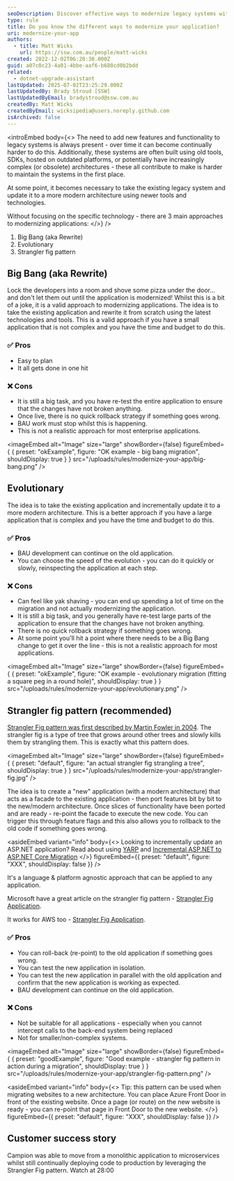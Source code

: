 ```yaml
---
seoDescription: Discover effective ways to modernize legacy systems with minimal risk using Big Bang, Evolutionary, or Strangler Fig patterns.
type: rule
title: Do you know the different ways to modernize your application?
uri: modernize-your-app
authors:
  - title: Matt Wicks
    url: https://ssw.com.au/people/matt-wicks
created: 2022-12-02T06:20:30.000Z
guid: a07c0c23-4a01-4bbe-aaf6-b680cd0b2bdd
related:
  - dotnet-upgrade-assistant
lastUpdated: 2025-07-02T23:25:29.000Z
lastUpdatedBy: Brady Stroud [SSW]
lastUpdatedByEmail: bradystroud@ssw.com.au
createdBy: Matt Wicks
createdByEmail: wicksipedia@users.noreply.github.com
isArchived: false
---
```

<introEmbed
  body={<>
The need to add new features and functionality to legacy systems is always present - over time it can become continually harder to do this. Additionally, these systems are often built using old tools, SDKs, hosted on outdated platforms, or potentially have increasingly complex (or obsolete) architectures - these all contribute to make is harder to maintain the systems in the first place.

At some point, it becomes necessary to take the existing legacy system and update it to a more modern architecture using newer tools and technologies.

Without focusing on the specific technology - there are 3 main approaches to modernizing applications:
  </>}
/>
1. Big Bang (aka Rewrite)
2. Evolutionary
3. Strangler fig pattern

<youtubeEmbed url="https://www.youtube.com/embed/XQyCgwB_szI" description="Figure: Migrate Your Legacy ASP.NET Projects to ASP.NET Core Incrementally with YARP (36:45)" />

## Big Bang (aka Rewrite)

Lock the developers into a room and shove some pizza under the door... and don't let them out until the application is modernized! Whilst this is a bit of a joke, it is a valid approach to modernizing applications. The idea is to take the existing application and rewrite it from scratch using the latest technologies and tools. This is a valid approach if you have a small application that is not complex and you have the time and budget to do this.

### ✅ Pros

* Easy to plan
* It all gets done in one hit

### ❌ Cons

* It is still a big task, and you have re-test the entire application to ensure that the changes have not broken anything.
* Once live, there is no quick rollback strategy if something goes wrong.
* BAU work must stop whilst this is happening.
* This is not a realistic approach for most enterprise applications.

<imageEmbed
  alt="Image"
  size="large"
  showBorder={false}
  figureEmbed={ {
    preset: "okExample",
    figure: "OK example - big bang migration",
    shouldDisplay: true
  } }
  src="/uploads/rules/modernize-your-app/big-bang.png"
/>

## Evolutionary

The idea is to take the existing application and incrementally update it to a more modern architecture. This is a better approach if you have a large application that is complex and you have the time and budget to do this.

### ✅ Pros

* BAU development can continue on the old application.
* You can choose the speed of the evolution - you can do it quickly or slowly, reinspecting the application at each step.

### ❌ Cons

* Can feel like yak shaving - you can end up spending a lot of time on the migration and not actually modernizing the application.
* It is still a big task, and you generally have re-test large parts of the application to ensure that the changes have not broken anything.
* There is no quick rollback strategy if something goes wrong.
* At some point you'll hit a point where there needs to be a Big Bang change to get it over the line - this is not a realistic approach for most applications.

<imageEmbed
  alt="Image"
  size="large"
  showBorder={false}
  figureEmbed={ {
    preset: "okExample",
    figure: "OK example - evolutionary migration (fitting a square peg in a round hole)",
    shouldDisplay: true
  } }
  src="/uploads/rules/modernize-your-app/evolutionary.png"
/>

## Strangler fig pattern (recommended)

[Strangler Fig pattern was first described by Martin Fowler in 2004](https://martinfowler.com/bliki/StranglerFigApplication.html). The strangler fig is a type of tree that grows around other trees and slowly kills them by strangling them. This is exactly what this pattern does.

<imageEmbed
  alt="Image"
  size="large"
  showBorder={false}
  figureEmbed={ {
    preset: "default",
    figure: "an actual strangler fig strangling a tree",
    shouldDisplay: true
  } }
  src="/uploads/rules/modernize-your-app/strangler-fig.jpg"
/>

The idea is to create a "new" application (with a modern architecture) that acts as a facade to the existing application - then port features bit by bit to the new/modern architecture. Once slices of functionality have been ported and are ready - re-point the facade to execute the new code. You can trigger this through feature flags and this also allows you to rollback to the old code if something goes wrong.

<asideEmbed
  variant="info"
  body={<>
    Looking to incrementally update an ASP.NET application? Read about using [YARP](https://microsoft.github.io/reverse-proxy/) and [Incremental ASP.NET to ASP.NET Core Migration](https://devblogs.microsoft.com/dotnet/incremental-asp-net-to-asp-net-core-migration/?WT.mc_id=DT-MVP-33518)
  </>}
  figureEmbed={{
    preset: "default",
    figure: "XXX",
    shouldDisplay: false
  }}
/>

It's a language & platform agnostic approach that can be applied to any application.

Microsoft have a great article on the strangler fig pattern - [Strangler Fig Application](https://docs.microsoft.com/en-us/azure/architecture/patterns/strangler-fig?WT.mc_id=DT-MVP-33518).

It works for AWS too - [Strangler Fig Application](https://docs.aws.amazon.com/prescriptive-guidance/latest/modernization-aspnet-web-services/fig-pattern.html).

### ✅ Pros

* You can roll-back (re-point) to the old application if something goes wrong.
* You can test the new application in isolation.
* You can test the new application in parallel with the old application and confirm that the new application is working as expected.
* BAU development can continue on the old application.

### ❌ Cons

* Not be suitable for all applications - especially when you cannot intercept calls to the back-end system being replaced
* Not for smaller/non-complex systems.

<imageEmbed
  alt="Image"
  size="large"
  showBorder={false}
  figureEmbed={ {
    preset: "goodExample",
    figure: "Good example - strangler fig pattern in action during a migration",
    shouldDisplay: true
  } }
  src="/uploads/rules/modernize-your-app/strangler-fig-pattern.png"
/>

<asideEmbed
  variant="info"
  body={<>
    Tip: this pattern can be used when migrating websites to a new architecture. You can place Azure Front Door in front of the existing website. Once a page (or route) on the new website is ready - you can re-point that page in Front Door to the new website.
  </>}
  figureEmbed={{
    preset: "default",
    figure: "XXX",
    shouldDisplay: false
  }}
/>

## Customer success story

Campion was able to move from a monolithic application to microservices whilst still continually deploying code to production by leveraging the Strangler Fig pattern. Watch at 28:00

<youtubeEmbed url="https://youtu.be/TNTqd0vhalY?t=1679" description="Figure: Education in the Cloud – Campion's Digital Journey with Alexander Candy-Levy (1:07:46)" />
